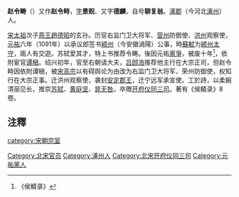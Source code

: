 '''赵令畴'''（{{bd|1051年||1134年||Zhao赵}}）又作'''赵令畤'''，[[表字|字]]'''景贶'''、又字'''德麟'''，自号'''聊复翁'''。[[涿郡|涿郡]]（今河北[[涿州|涿州]]）人。

[[宋太祖|宋太祖]]次子[[燕王|燕王]][[趙德昭|趙德昭]]的玄孙。历官右监门卫大将军、[[营州|营州]]防御使、[[洪州|洪州]]观察使，[[元祐_(年号)|元祐]]六年（1091年）以承议郎签书[[颍州|颍州]]（今安徽渦陽）公事，時[[蘇軾|蘇軾]]为[[颍州|颍州]][[太守|太守]]，兩人有交遊。苏轼爱其才，特上书推荐令畴。後因元祐[[黨爭|黨爭]]，被废十年<ref>《侯鲭录》</ref>，依附宦官[[谭稹|谭稹]]。绍兴初年，官至右朝请大夫，[[吕颐浩|吕颐浩]]推荐他主行在大宗正司，但赵令畤因依附谭稹，被[[宋高宗|宋高宗]]以有碍舆论为由改为右监门卫大将军、荣州防御使，权知行在大宗正事。迁洪州观察使，袭封[[安定郡|安定]][[郡王|郡王]]，迁宁远军承宣使。工於詩，以柔婉清丽见长，推崇[[苏轼|苏轼]]、[[黄庭坚|黄庭坚]]、[[晁无咎|晁无咎]]。卒赠[[开府仪同三司|开府仪同三司]]。著有《侯鲭录》8卷。

== 注釋 ==
{{reflist}}
[[category:宋朝宗室|category:宋朝宗室]]
[[Category:北宋官员|Category:北宋官员]]
[[Category:涿州人|Category:涿州人]]
[[Category:北宋开府仪同三司|Category:北宋开府仪同三司]]
[[Category:元祐黨人|Category:元祐黨人]]